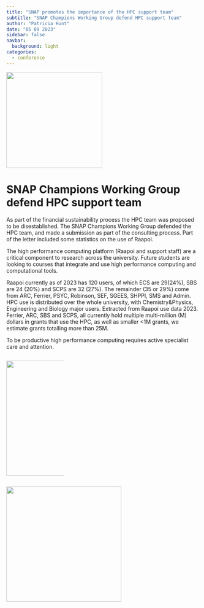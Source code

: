 ```yaml
---
title: "SNAP promotes the importance of the HPC support team"
subtitle: "SNAP Champions Working Group defend HPC support team"
author: "Patricia Hunt"
date: "05 09 2023"
sidebar: false
navbar:
  background: light
categories: 
  - conference
---
```

<style>
.quarto-title-block .quarto-title-banner {
  background-image: url(images/small_logo.png);
  border-bottom: solid 10px #FFFFFF;
  margin-top: -40px;
  color: white;
}
</style>

![](raapoi_1.png){height=250 fig-align="center"}

<h1>SNAP Champions Working Group defend HPC support team</h1>

As part of the financial sustainability process the HPC team was proposed to be disestablished.  The SNAP Champions Working Group defended the HPC team, and made a submission as part of the consulting process.  Part of the letter included some statistics on the use of Raapoi.

The high performance computing platform (Raapoi and support staff) are a critical component to research across the university.  Future students are looking to courses that integrate and use high performance computing and computational tools.

Raapoi currently as of 2023 has 120 users, of which ECS are 29(24%), SBS are 24 (20%) and SCPS are 32 (27%).  The remainder (35 or 29%) come from ARC, Ferrier, PSYC, Robinson, SEF, SGEES, SHPPI, SMS and Admin.  HPC use is distributed over the whole university, with Chemistry&Physics, Engineering and Biology major users.  Extracted from Raapoi use data 2023.  Ferrier, ARC, SBS and SCPS, all currently hold multiple multi-million (M) dollars in grants that use the HPC, as well as smaller <1M grants, we estimate grants totalling more than 25M.

To be productive high performance computing requires active specialist care and attention.  

::: {columns}
::: {.column width="30%"}
![](parallel_back.jpg){height=300 fig-align="center"}
::: 
::: {.column width="60%"}
![](raapoi_data.png){height=300 fig-align="center"}
:::
:::